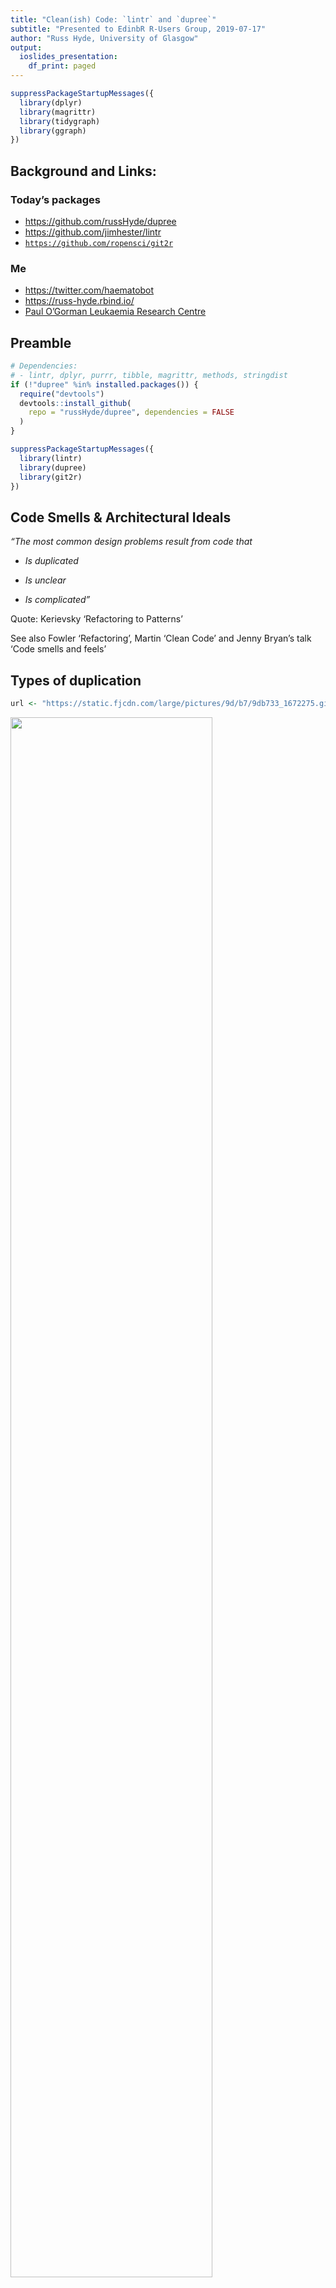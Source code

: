 ```yaml
---
title: "Clean(ish) Code: `lintr` and `dupree`"
subtitle: "Presented to EdinbR R-Users Group, 2019-07-17"
author: "Russ Hyde, University of Glasgow"
output:
  ioslides_presentation:
    df_print: paged
---
```


<!--
  Styling to allow footnotes to appear on the same slide as their definition
  - Borrowed from https://stackoverflow.com/questions/42690955

  To include a footnote use the syntax
  Blah Blah Blah <footnote content="xyz"> Blah </footnote>
-->

<style>
div.footnotes {
  position: absolute;
  bottom: 0;
  margin-bottom: 10px;
  width: 80%;
  font-size: 0.6em;
}
</style>

<script src="https://ajax.googleapis.com/ajax/libs/jquery/3.1.1/jquery.min.js"></script>

<script>
  $(document).ready(function() {
    $('slide:not(.backdrop):not(.title-slide)').append('<div class=\"footnotes\">');

    $('footnote').each(function(index) {
      var text  = $(this).html();
      var fnNum = (index+1).toString().sup();
      $(this).html(text + fnNum);

      var footnote   = fnNum + ': ' + $(this).attr('content') + '<br/>';
      var oldContent = $(this).parents('slide').children('div.footnotes').html();
      var newContent = oldContent + footnote;
      $(this).parents('slide').children('div.footnotes').html(newContent);
    });
  });
</script>

<!-- Packages -->

```r
suppressPackageStartupMessages({
  library(dplyr)
  library(magrittr)
  library(tidygraph)
  library(ggraph)
})
```

<!-- Presentation code -->

## Background and Links:

### Today's packages

- [https://github.com/russHyde/dupree](https://github.com/russHyde/dupree)
- [https://github.com/jimhester/lintr](https://github.com/jimhester/lintr)
- [`https://github.com/ropensci/git2r`](https://github.com/ropensci/git2r)

### Me

- [https://twitter.com/haematobot](https://twitter.com/haematobot)
- [https://russ-hyde.rbind.io/](https://russ-hyde.rbind.io/)
- [Paul O'Gorman Leukaemia Research Centre](
    https://www.gla.ac.uk/connect/supportus/medicalfund/paulogormanleukaemiaresearchcentre/
  )

## Preamble

```r
# Dependencies:
# - lintr, dplyr, purrr, tibble, magrittr, methods, stringdist
if (!"dupree" %in% installed.packages()) {
  require("devtools")
  devtools::install_github(
    repo = "russHyde/dupree", dependencies = FALSE
  )
}

suppressPackageStartupMessages({
  library(lintr)
  library(dupree)
  library(git2r)
})
```

## Code Smells & Architectural Ideals

_"The most common design problems result from code that_

- _Is duplicated_

- _Is unclear_

- _Is complicated"_

Quote: Kerievsky 'Refactoring to Patterns'

See also
Fowler 'Refactoring',
Martin 'Clean Code'
and Jenny Bryan's talk 'Code smells and feels'

## Types of duplication

```r
url <- "https://static.fjcdn.com/large/pictures/9d/b7/9db733_1672275.gif"
```

![](`r url`){ width=80% }

- Trivial stuff (`library(dplyr)`)

- Copy/paste-driven development (similar logic & code)

- Functional duplication (same logic, different code)

- ? False duplication (different logic, similar code)

## How to detect duplication?

- Python
    - `pylint` (looks for identical _lines_ between files)

- Java / C++ / C# etc
    - lots of choice (code structure / identity)

- R: nothing for source code (AFAIK)

    - String / Sequence similarity: `stringdist`
    - Text analysis: `ropensci:textreuse`

## `dupree`

- [https://github.com/russHyde/dupree](https://github.com/russHyde/dupree)

- All community input is welcome

- Most data input is welcome:
    - sets of files (`dupree(files, min_block_size)`)
    - a directory (`dupree_dir()`)
    - or a package (`dupree_package()`)

## Duplication in a script

## Duplication in a package

Downloaded the source code for `lintr` from github using
[`ropensci/git2r`](https://github.com/ropensci/git2r).

```r
# temporary dir for storing `lintr`'s source code
lintr_path <- file.path(tempdir(), "lintr")
lintr_repo <- git2r::clone(
  "https://github.com/jimhester/lintr",
  lintr_path
)
```

## Duplication in a package (cont)

Ran dupree on `lintr`

```r
dups <- dupree::dupree_package(
  lintr_path, min_block_size = 40
)
```

```r
ggplot2::qplot(
  x = seq(nrow(dups)), y = dups[["score"]],
  xlab = "Index",
  ylab = "Similarity score:\nversus closest matching block")
```

## Duplication in a package (cont) {.smaller}

```r
dups %>%
  dplyr::filter(score > 0.5 & file_a != file_b) %>%
  dplyr::mutate_at(c("file_a", "file_b"), basename) %>%
  head()
```

[GOTO: `equals_na_lintr.R`](https://github.com/jimhester/lintr/blob/master/R/equals_na_lintr.R)

## Visualisation of duplication results

We make a tidygraph structure from the similarity scores

```r
dup_graph <- dups %>%
  dplyr::filter(score > 0.5) %>%
  dplyr::transmute(
    from = paste(basename(file_a), line_a),
    to = paste(basename(file_b), line_b),
    type = "duplication",
    score = score
  ) %>%
  tidygraph::as_tbl_graph() %>%
  # distinguish the file each code block came from
  mutate(filename = gsub("(.*) \\d+$", "\\1", name))
```

## graph

```r
dup_filtered <- filter(dups, score > 0.5)

sequence_graph <- rbind(
  transmute(dup_filtered, file = basename(file_a), line = line_a),
  transmute(dup_filtered, file = basename(file_b), line = line_b)
  ) %>%
  unique() %>%
  group_by(file) %>%
  # dplyr::group_map requires dplyr >= 0.8
  group_map(function(.x, .y) {
    ordered <- arrange(.x, line)
    tibble::tibble(
      file = .y$file,
      from = c("start", ordered$line),
      to = c(ordered$line, "end")
    ) %>%
      transmute(
        from = paste(file, from),
        to = paste(file, to),
        type = "sequence",
        score = 0
      )
  }) %>%
  bind_rows()
```

## graph

```r
seq_graph <- sequence_graph %>%
  as_tbl_graph() %>%
  mutate(
    filename = gsub("(.*) \\d+$", "\\1", name),
    y = as.integer(gsub("(.*) (\\d+)$", "\\2", name)),
    x = as.integer(as.factor(filename))
  )
```

```r
bind_graphs(
  seq_graph, dup_graph
) %>%
  ggraph(layout = "gem") +
  geom_edge_link(
    aes(colour = type, edge_width = score)
  ) +
  geom_node_point(
    aes(colour = filename), size = 4, show.legend = FALSE
  ) +
  theme_graph()
```

## Visualisation of duplication results (cont)

```r
graph_image <- dup_graph %>%
  ggraph(layout = "gem") +
  geom_edge_link(
    aes(colour = type, edge_width = score)
  ) +
  geom_node_point(
    aes(colour = filename), size = 4, show.legend = FALSE
  ) +
  theme_graph()
```

## Visualisation of duplication results (cont)

```r
graph_image
```

## `lintr`

<!-- Mention goodpractice, cyclocomp, styler -->

## Linting a script

## Configuring `lintr`

## Extending `lintr`

## refactoRing

